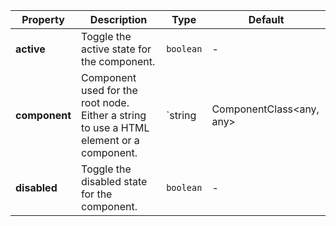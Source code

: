 | Property | Description | Type | Default |
| --- | --- | --- | --- |
| **active** | Toggle the active state for the component. | `boolean` | - |
| **component** | Component used for the root node. Either a string to use a HTML element or a component. | `string | ComponentClass<any, any> | FunctionComponent<any>` | - |
| **disabled** | Toggle the disabled state for the component. | `boolean` | - |
